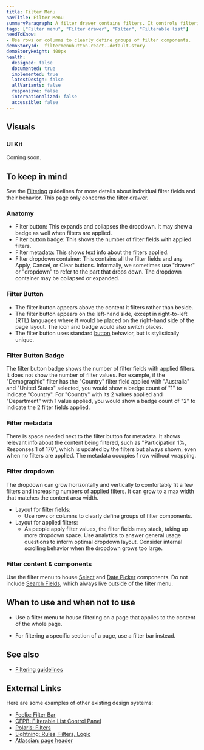 ```yaml
---
title: Filter Menu
navTitle: Filter Menu
summaryParagraph: A filter drawer contains filters. It controls filtering of an entire page.
tags: ["Filter menu", "Filter drawer", "Filter", "Filterable list"]
needToKnow:
- Use rows or columns to clearly define groups of filter components.
demoStoryId:  filtermenubutton-react--default-story
demoStoryHeight: 400px
health:
  designed: false
  documented: true
  implemented: true
  latestDesign: false
  allVariants: false
  responsive: false
  internationalized: false
  accessible: false
---
```



## Visuals

### UI Kit

Coming soon.

## To keep in mind

See the [Filtering](/guidelines/filtering) guidelines for more details about individual filter fields and their behavior. This page only concerns the filter drawer.

### Anatomy

- Filter button: This expands and collapses the dropdown. It may show a badge as well when filters are applied.
- Filter button badge: This shows the number of filter fields with applied filters.
- Filter metadata: This shows text info about the filters applied.
- Filter dropdown container: This contains all the filter fields and any Apply, Cancel, or Clear buttons. Informally, we sometimes use "drawer" or "dropdown" to refer to the part that drops down. The dropdown container may be collapsed or expanded.

### Filter Button

- The filter button appears above the content it filters rather than beside.
- The filter button appears on the left-hand side, except in right-to-left (RTL) languages where it would be placed on the right-hand side of the page layout. The icon and badge would also switch places.
- The filter button uses standard [button](/components/button) behavior, but is stylistically unique.

### Filter Button Badge

The filter button badge shows the number of filter fields with applied filters. It does not show the number of filter values. For example, if the "Demographic" filter has the "Country" filter field applied with "Australia" and "United States" selected, you would show a badge count of "1" to indicate "Country". For "Country" with its 2 values applied and "Department" with 1 value applied, you would show a badge count of "2" to indicate the 2 filter fields applied.

### Filter metadata

There is space needed next to the filter button for metadata. It shows relevant info about the content being filtered, such as "Participation 1%, Responses 1 of 170", which is updated by the filters but always shown, even when no filters are applied. The metadata occupies 1 row without wrapping.

### Filter dropdown

The dropdown can grow horizontally and vertically to comfortably fit a few filters and increasing numbers of applied filters. It can grow to a max width that matches the content area width.

- Layout for filter fields:
    - Use rows or columns to clearly define groups of filter components.
- Layout for applied filters:
    - As people apply filter values, the filter fields may stack, taking up more dropdown space. Use analytics to answer general usage questions to inform optimal dropdown layout. Consider internal scrolling behavior when the dropdown grows too large.

### Filter content & components

Use the filter menu to house [Select](/components/select) and [Date Picker](/components/date-picker) components. Do not include [Search Fields](/components/search-field), which always live outside of the filter menu.

## When to use and when not to use

<WhenToUseAndWhenNotToUse>
<WhenToUse>

*   Use a filter menu to house filtering on a page that applies to the content of the whole page.

</WhenToUse>
<WhenNotToUse>

*   For filtering a specific section of a page, use a filter bar instead.

</WhenNotToUse>
</WhenToUseAndWhenNotToUse>

## See also

- [Filtering guidelines](/guidelines/filtering/)

## External Links

Here are some examples of other existing design systems:

- [Feelix: Filter Bar](https://feelix.myob.com/#/Components/Filtering/FilterBar)
- [CFPB: Filterable List Control Panel](https://cfpb.github.io/design-system/patterns/filterable-list-control-panels)
- [Polaris: Filters](https://polaris.shopify.com/components/lists-and-tables/filters)
- [Lightning: Rules, Filters, Logic](https://www.lightningdesignsystem.com/guidelines/rules-filters-logic/)
- [Atlassian: page header](https://www.atlassian.design/guidelines/product/patterns/page-header)


